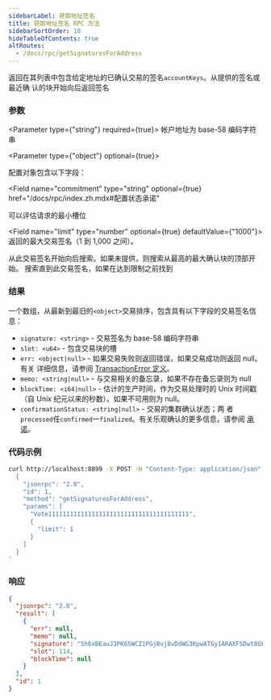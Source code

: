 ```yaml
---
sidebarLabel: 获取地址签名
title: 获取地址签名 RPC 方法
sidebarSortOrder: 10
hideTableOfContents: true
altRoutes:
  - /docs/rpc/getSignaturesForAddress
---
```


返回在其列表中包含给定地址的已确认交易的签名`accountKeys`。从提供的签名或最近确
认的块开始向后返回签名

<DocSideBySide>

<DocLeftSide>

### 参数

<Parameter type={"string"} required={true}>
  帐户地址为 base-58 编码字符串
</Parameter>

<Parameter type={"object"} optional={true}>

配置对象包含以下字段：

<Field
  name="commitment"
  type="string"
  optional={true}
  href="/docs/rpc/index.zh.mdx#配置状态承诺"
></Field>

<Field name="minContextSlot" type="number" optional={true}>
  可以评估请求的最小槽位
</Field>

<Field name="limit" type="number" optional={true} defaultValue={"1000"}>
  返回的最大交易签名（1 到 1,000 之间）。
</Field>

<Field name="before" type="string" optional={true}>
  从此交易签名开始向后搜索。如果未提供，则搜索从最高的最大确认块的顶部开始。
</Field>

<Field name="until" type="string" optional={true}>
  搜索直到此交易签名，如果在达到限制之前找到
</Field>

</Parameter>

### 结果

一个数组，从最新到最旧的`<object>`交易排序，包含具有以下字段的交易签名信息：

- `signature: <string>` - 交易签名为 base-58 编码字符串
- `slot: <u64>` - 包含交易块的槽
- `err: <object|null>` - 如果交易失败则返回错误，如果交易成功则返回 null。 有关
  详细信息，请参阅
  [TransactionError 定义](https://github.com/solana-labs/solana/blob/c0c60386544ec9a9ec7119229f37386d9f070523/sdk/src/transaction/error.rs#L13)。
- `memo: <string|null>` - 与交易相关的备忘录，如果不存在备忘录则为 null
- `blockTime: <i64|null>` - 估计的生产时间，作为交易处理时的 Unix 时间戳（自
  Unix 纪元以来的秒数）。如果不可用则为 null。
- `confirmationStatus: <string|null>` - 交易的集群确认状态；两
  者`processed`任`confirmed`一`finalized`。有关乐观确认的更多信息，请参阅
  [承诺](/docs/rpc/index.zh.mdx#配置状态承诺)。

</DocLeftSide>

<DocRightSide>

### 代码示例

```bash
curl http://localhost:8899 -X POST -H "Content-Type: application/json" -d '
  {
    "jsonrpc": "2.0",
    "id": 1,
    "method": "getSignaturesForAddress",
    "params": [
      "Vote111111111111111111111111111111111111111",
      {
        "limit": 1
      }
    ]
  }
'
```

### 响应

```json
{
  "jsonrpc": "2.0",
  "result": [
    {
      "err": null,
      "memo": null,
      "signature": "5h6xBEauJ3PK6SWCZ1PGjBvj8vDdWG3KpwATGy1ARAXFSDwt8GFXM7W5Ncn16wmqokgpiKRLuS83KUxyZyv2sUYv",
      "slot": 114,
      "blockTime": null
    }
  ],
  "id": 1
}
```

</DocRightSide>
</DocSideBySide>
